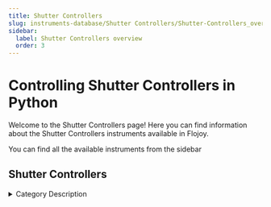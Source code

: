 ```yaml
---
title: Shutter Controllers
slug: instruments-database/Shutter Controllers/Shutter-Controllers_overview
sidebar:
  label: Shutter Controllers overview
  order: 3
---
```


# Controlling Shutter Controllers in Python

Welcome to the Shutter Controllers page! Here you can find information about the Shutter Controllers instruments available in Flojoy.

You can find all the available instruments from the sidebar



## Shutter Controllers

<details> 
<summary>Category Description</summary> 
Optical Shutters utilize a rotary, electro-mechanical actuator to provide millisecond shutter operation. During operation, these shutters remain in a closed position and then open when a pulse control signal is applied by an external controller. As long as the control voltage to the optical shutter remains high, the shutter stays open, but as soon as the voltage goes low, the shutter closes, providing inherent "fail-safe" operation. The frequency at which the device is opened and closed can be controlled. An optical sensor, which detects the shutter blade position in the housing, provides information that confirms the state of the optical shutter position. This makes it ideal in applications where a laser safety lockout is required.
</details> 

<div className="flex flex-wrap">

<InstrumentThumbnail 
    path='Shutter Controllers/Thorlabs/sc10'
    img='https://res.cloudinary.com/dhopxs1y3/image/upload/v1691782726/Instruments/Shutter%20Controller/SC10/SC10.jpg'
    label='SC10'    
/>

</div>